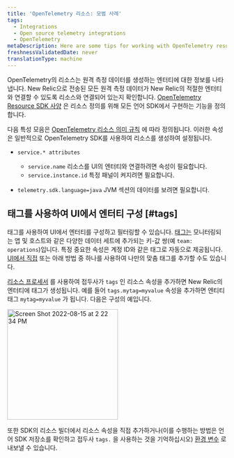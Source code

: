 ```yaml
---
title: 'OpenTelemetry 리소스: 모범 사례'
tags:
  - Integrations
  - Open source telemetry integrations
  - OpenTelemetry
metaDescription: Here are some tips for working with OpenTelemetry resources and New Relic.
freshnessValidatedDate: never
translationType: machine
---
```


OpenTelemetry의 리소스는 원격 측정 데이터를 생성하는 엔터티에 대한 정보를 나타냅니다. New Relic으로 전송된 모든 원격 측정 데이터가 New Relic의 적절한 엔터티와 연결할 수 있도록 리소스와 연결되어 있는지 확인합니다. [OpenTelemetry Resource SDK 사양](https://github.com/open-telemetry/opentelemetry-specification/blob/main/specification/resource/sdk.md) 은 리소스 정의를 위해 모든 언어 SDK에서 구현하는 기능을 정의합니다.

다음 특성 모음은 [OpenTelemetry 리소스 의미 규칙](https://github.com/open-telemetry/opentelemetry-specification/blob/main/specification/semantic-conventions.md) 에 따라 정의됩니다. 이러한 속성은 일반적으로 OpenTelemetry SDK를 사용하여 리소스를 생성하여 설정됩니다.

* `service.* attributes`

  * `service.name` 리소스를 UI의 엔터티와 연결하려면 속성이 필요합니다.
  * `service.instance.id` 특정 패널이 켜지려면 필요합니다.

* `telemetry.sdk.language=java` JVM 섹션의 데이터를 보려면 필요합니다.

## 태그를 사용하여 UI에서 엔터티 구성 [#tags]

태그를 사용하여 UI에서 엔터티를 구성하고 필터링할 수 있습니다. [태그는](/docs/new-relic-solutions/new-relic-one/core-concepts/use-tags-help-organize-find-your-data/) 모니터링되는 앱 및 호스트와 같은 다양한 데이터 세트에 추가되는 키-값 쌍(예 `team: operations`)입니다. 특정 중요한 속성은 계정 ID와 같은 태그로 자동으로 제공됩니다. [UI에서 직접](/docs/new-relic-solutions/new-relic-one/core-concepts/use-tags-help-organize-find-your-data/#add-tags) 또는 아래 방법 중 하나를 사용하여 나만의 맞춤 태그를 추가할 수도 있습니다.

[리소스 프로세서](https://github.com/open-telemetry/opentelemetry-collector-contrib/tree/main/processor/resourceprocessor) 를 사용하여 접두사가 `tags` 인 리소스 속성을 추가하면 New Relic의 엔터티에 태그가 생성됩니다. 예를 들어 `tags.mytag=myvalue` 속성을 추가하면 엔티티 태그 `mytag=myvalue` 가 됩니다. 다음은 구성의 예입니다.

<img
  width="254"
  alt="Screen Shot 2022-08-15 at 2 22 34 PM"
  src="https://user-images.githubusercontent.com/48657837/184720791-d2040326-55e6-4932-a4da-87d5ed4e6801.png"
/>

또한 SDK의 리소스 빌더에서 리소스 속성을 직접 추가하거나(이를 수행하는 방법은 언어 SDK 저장소를 확인하고 접두사 `tags.` 을 사용하는 것을 기억하십시오) [환경 변수](https://opentelemetry.io/docs/concepts/sdk-configuration/general-sdk-configuration/#otel_resource_attributes) 로 내보낼 수 있습니다.